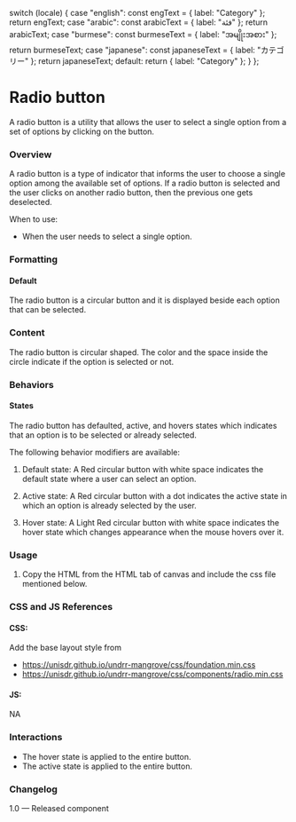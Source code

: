 
  switch (locale) {
    case "english":
      const engText = { label: "Category" };
      return engText;
    case "arabic":
      const arabicText = { label: "فئة" };
      return arabicText;
    case "burmese":
      const burmeseText = { label: "အမျိုးအစား" };
      return burmeseText;
    case "japanese":
      const japaneseText = { label: "カテゴリー" };
      return japaneseText;
    default:
      return { label: "Category" };
  }
};

<Meta of={RadioStories} />

# Radio button

A radio button is a utility that allows the user to select a single option from a set of options by clicking on the button.

### Overview

A radio button is a type of indicator that informs the user to choose a single option among the available set of options. If a radio button is selected and the user clicks on another radio button, then the previous one gets deselected.

When to use:

* When the user needs to select a single option.

### Formatting

#### Default

The radio button is a circular button and it is displayed beside each option that can be selected.

### Content

The radio button is circular shaped. The color and the space inside the circle indicate if the option is selected or not.

### Behaviors

#### States

The radio button has defaulted, active, and hovers states which indicates that an option is to be selected or already selected.

The following behavior modifiers are available:

1. Default state:
   A Red circular button with white space indicates the default state where a user can select an option.

2. Active state:
   A Red circular button with a dot indicates the active state in which an option is already selected by the user.

3. Hover state:
   A Light Red circular button with white space indicates the hover state which changes appearance when the mouse hovers over it.

<Canvas>
  <Story of={RadioStories.DefaultRadio} />
</Canvas>

### Usage

1. Copy the HTML from the HTML tab of canvas and include the css file mentioned below.

### CSS and JS References

#### CSS:

Add the base layout style from

* https://unisdr.github.io/undrr-mangrove/css/foundation.min.css
* https://unisdr.github.io/undrr-mangrove/css/components/radio.min.css

#### JS:

NA

### Interactions

* The hover state is applied to the entire button.
* The active state is applied to the entire button.

### Changelog

1.0 — Released component
